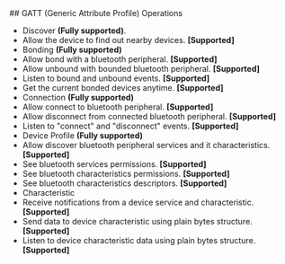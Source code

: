 <section id="section1" className="section">
  ## GATT (Generic Attribute Profile) Operations

  - Discover **(Fully supported)**.
  - Allow the device to find out nearby devices. **[Supported]**
  - Bonding **(Fully supported)**
  - Allow bond with a bluetooth peripheral. **[Supported]**
  - Allow unbound with bounded bluetooth peripheral. **[Supported]**
  - Listen to bound and unbound events. **[Supported]**
  - Get the current bonded devices anytime. **[Supported]**
  - Connection **(Fully supported)**
  - Allow connect to bluetooth peripheral. **[Supported]**
  - Allow disconnect from connected bluetooth peripheral. **[Supported]**
  - Listen to "connect" and "disconnect" events. **[Supported]**
  - Device Profile **(Fully supported)**
  - Allow discover bluetooth peripheral services and it characteristics. **[Supported]**
  - See bluetooth services permissions. **[Supported]**
  - See bluetooth characteristics permissions. **[Supported]**
  - See bluetooth characteristics descriptors. **[Supported]**
  - Characteristic
  - Receive notifications from a device service and characteristic. **[Supported]**
  - Send data to device characteristic using plain bytes structure. **[Supported]**
  - Listen to device characteristic data using plain bytes structure. **[Supported]**
</section>

